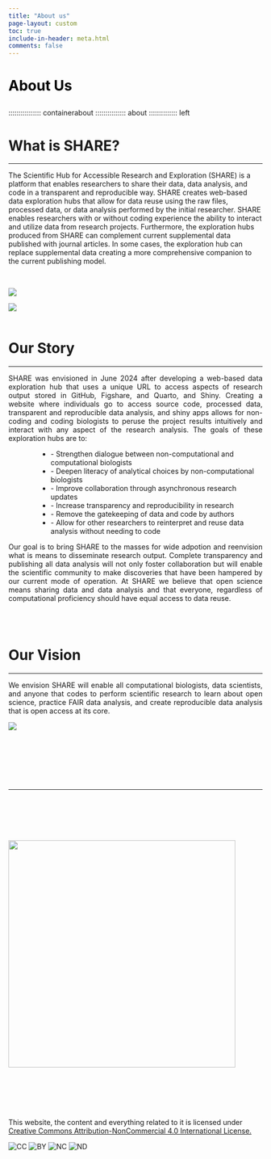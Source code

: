 ```yaml
---
title: "About us"
page-layout: custom
toc: true
include-in-header: meta.html
comments: false
---
```


::: header_about
<h1 style="color: black;">

About Us

</h1>
:::

:::::::::::::::: containerabout
::::::::::::::: about
:::::::::::::: left
<h1><script src="https://cdn.lordicon.com/lordicon.js"></script>
<lord-icon
    src="https://cdn.lordicon.com/apnaokeo.json"
    trigger="loop"
    colors="primary:#911710,secondary:#ffffff,tertiary:#9cf4df,quaternary:#faddd1"
    style="width:80px;height:80px">
</lord-icon>
What is SHARE?
</h1>

<hr>

<p style="text-align: justify;">

The Scientific Hub for Accessible Research and Exploration (SHARE) is a platform that enables researchers to share their data, data analysis, and code in a transparent and reproducible way. SHARE creates web-based data exploration hubs that allow for data reuse using the raw files, processed data, or data analysis performed by the initial researcher. SHARE enables researchers with or without coding experience the ability to interact and utilize data from research projects. Furthermore, the exploration hubs produced from SHARE can complement current supplemental data published with journal articles. In some cases, the exploration hub can replace supplemental data creating a more comprehensive companion to the current publishing model.

</p>

</br>

</div>

::: right
<img src="images/AdobeStock_ourstory.png"/>
:::

::: clear
:::

</div>

```{=html}

<div class="containerabout2">
  <div class="about2">
    <div class="left2">
      <img src="images/AdobeStock_vision2.png">
    </div>
    <div class="right2">
      <br>
      <h1>
<script src="https://cdn.lordicon.com/lordicon.js"></script>
<lord-icon
    src="https://cdn.lordicon.com/nzwkwnsr.json"
    trigger="in"
    delay="1500"
    state="in-reveal"
    colors="primary:#f4b69c,secondary:#f24c00,tertiary:#c69cf4,quaternary:#911710,quinary:#4bb3fd,senary:#913710,septenary:#ebe6ef"
    style="width:80px;height:80px">
</lord-icon>
        Our Story
      </h1>
      <hr>
<p style = "text-align: justify;">
SHARE was envisioned in June 2024 after developing a web-based data exploration hub that uses a unique URL to access aspects of research output stored in GitHub, Figshare, and Quarto, and Shiny. Creating a website where individuals go to access source code, processed data, transparent and reproducible data analysis, and shiny apps allows for non-coding and coding biologists to peruse the project results intuitively and interact with any aspect of the research analysis. The goals of these exploration hubs are to:
</p>

<ul style = "margin-left:60px;" style = "text-align: justify;">
<li>- Strengthen dialogue between non-computational and computational biologists</li>
<li>- Deepen literacy of analytical choices by non-computational biologists</li>
<li>- Improve collaboration through asynchronous research updates</li>
<li>- Increase transparency and reproducibility in research</li>
<li>- Remove the gatekeeping of data and code by authors</li>
<li>- Allow for other researchers to reinterpret and reuse data analysis without needing to code</li>
</ul>
</p>

<p style = "text-align: justify;">
Our goal is to bring SHARE to the masses for wide adpotion and reenvision what is means to disseminate research output. Complete transparency and publishing all data analysis will not only foster collaboration but will enable the scientific community to make discoveries that have been hampered by our current mode of operation. At SHARE we believe that open science means sharing data and data analysis and that everyone, regardless of computational proficiency should have equal access to data reuse.
</p>

    </div>
  </div>
</div>

</br>

<div class="containerabout3">
  <div class="about3">
    <div class="left3">
      <br>
      <h1>
<script src="https://cdn.lordicon.com/lordicon.js"></script>
<lord-icon
    src="https://cdn.lordicon.com/uqztelgy.json"
    trigger="in"
    delay="1500"
    state="in-reveal"
    colors="primary:#d1faf0,secondary:#1663c7,tertiary:#e8308c"
    style="width:80px;height:80px">
</lord-icon>
        Our Vision
      </h1>
      <hr>
      <p style="text-align: justify;">We envision SHARE will enable all computational biologists, data scientists, and anyone that codes to perform scientific research to learn about open science, practice FAIR data analysis, and create reproducible data analysis that is open access at its core. </p>
      
    </div>
    <div class="right3">
      <img src="images/AdobeStock_share.png">
    </div>
  </div>
</div>

</br>

<!-- <div class="containerabout4"> -->
<!--   <div class="about4"> -->
<!--     <div class="left4"> -->
<!--       <br> -->
<!--       <h1> -->
<!-- <lord-icon -->
<!--     src="https://cdn.lordicon.com/sglcptvj.json" -->
<!--     trigger="loop" -->
<!--     delay="250" -->
<!--     style="width:60px;height:60px"> -->
<!-- </lord-icon> -->
<!--         Our Team -->
<!--       </h1> -->
<!--       <hr> -->

<!-- <p style="text-align: justify;">At SHARE we believe that open science means sharing data and data analysis and that everyone, regardless of computational proficiency should have equal access to data reuse.

the Hertie Coding Club, we think that everyone can learn how to code. We want that everyone feel accepted and valued at the club. It doesn't matter what you do, where you come from or how much do you know- we're here to support you.</p> -->

<!--       <p style="text-align: justify;">We want everyone to learn and benefit from our events and resources, so we always make sure we offer tools for different skill levels. We believe that diversity and inclusion are essential in driving creativity, and we strive to create a culture that values and celebrates these principles within the Hertie Coding Club. </p> -->

<!--     </div> -->
<!--     <div class="right4"> -->
<!--       <img src="images/Pictures HCC/event2.jpeg"> -->
<!--     </div> -->
<!--   </div> -->
<!-- </div> -->

<!-- </br> -->

<!-- <div class="containerabout5"> -->
<!--   <div class="about5"> -->
<!--     <div class="left5"> -->
<!--  <h1> -->
<!-- <lord-icon -->
<!--     src="https://cdn.lordicon.com/fpjgsroh.json" -->
<!--     trigger="loop" -->
<!--     delay="250" -->
<!--     style="width:60px;height:60px"> -->
<!-- </lord-icon> -->
<!--         Data Science Lab -->
<!--       </h1> -->
<!--       <hr> -->
<!--       <p style="text-align: justify;"> We partenered with The Hertie School Data Science Lab. This lab is a research and training hub that tackles societal challenges with computational and data-intensive methods. -->
<!-- Their mission is to foster, advance and promote excellence in data science research, education and application to enable better decision-making for the common good. The Hertie School Data Science Lab will leverage and amplify breakthroughs in data science and artificial intelligence (AI) to tackle major societal problems.</p> -->
<!--     </div> -->
<!--     <div class="right5"> -->
<!--       <img src="images/DSL.jpg"> -->
<!--     </div> -->
<!--     <div class="clear"></div> -->
<!--   </div> -->
<!-- </div> -->


<!-- </br> -->

<!-- <div class="final_layout_container"> -->

<!-- <center> -->

<!-- <div class="image" style="margin-top:100px;"> -->
<!-- <img src="images/SHARE_logo.png"> -->
<!--   </div> -->
<!-- <div class="image_mob" style="margin-top:100px;"> -->
<!-- <img src="images/SHARE_logo.png"> -->
<!--   </div> -->

<!-- </center> -->

<!-- </div> -->
```

```{=html}

<script src="https://cdn.lordicon.com/ritcuqlt.js"></script>

<script>
  const aboutUs = document.querySelector('.about');
  const section2 = document.querySelector('.about2');
  const section3 = document.querySelector('.about3'); // Added third section
  const section4 = document.querySelector('.about4'); // Added third section
  const section5 = document.querySelector('.about5'); // Added third section
  const image_about = document.querySelector('.final_layout_container'); // Added third section
  window.addEventListener('scroll', () => {
    if (isElementInViewport(aboutUs)) {
      aboutUs.classList.add('show');
    }
    if (isElementInViewport(section2)) {
      section2.classList.add('show');
    }
    if (isElementInViewport(section3)) { // Added condition for third section
      section3.classList.add('show');
    }
    if (isElementInViewport(section4)) { // Added condition for third section
      section4.classList.add('show');
    }
    if (isElementInViewport(section5)) { // Added condition for third section
      section5.classList.add('show');
    }
    if (isElementInViewport(section5)) { // Added condition for third section
      image_about.classList.add('show');
    }
  });

  function isElementInViewport(element) {
    const rect = element.getBoundingClientRect();
    const windowHeight = (window.innerHeight || document.documentElement.clientHeight);
    const windowWidth = (window.innerWidth || document.documentElement.clientWidth);

    return (
      (rect.top <= windowHeight && rect.bottom >= 0) &&
      (rect.left <= windowWidth && rect.right >= 0)
    );
  }
  
</script>

```

<hr class="sep-2-f" style="margin-top: 100px;"/>

::::::: {style="margin-top: 100px; margin-bottom:100px"}
:::::: grid
::: g-col-3
<!-- ![](images/SHARE_title.png){width="150" fig-align="center"} -->
:::

::: g-col-6
![](images/SHARE_logo.png){width="450" fig-align="center"}
:::

::: g-col-3
<!-- ![](images/SHARE_logo.png){width="150" fig-align="center"} -->
:::
::::::
:::::::

:::::: {.container-footer3 style="margin-bottom: -100px; height:200px;"}
::::: layout_footer
This website, the content and everything related to it is licensed under <a href="https://creativecommons.org/licenses/by-nc/4.0/" target="_blank"> Creative Commons Attribution-NonCommercial 4.0 International License.</a>

:::: cc-icons-row
::: cc-icons-row
<img src="_site/images/cc/cc.svg" alt="CC" class="cc-icon"/> <img src="_site/images/cc/by.svg" alt="BY" class="cc-icon"/> <img src="_site/images/cc/nc.svg" alt="NC" class="cc-icon"/> <img src="_site/images/cc/nd.svg" alt="ND" class="cc-icon"/>
:::
::::
:::::
::::::

